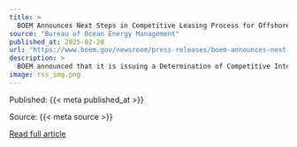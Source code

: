 ```yaml
---
title: >
  BOEM Announces Next Steps in Competitive Leasing Process for Offshore Wind Energy in Gulf of Mexico
source: "Bureau of Ocean Energy Management"
published_at: 2025-02-20
url: "https://www.boem.gov/newsroom/press-releases/boem-announces-next-steps-competitive-leasing-process-offshore-wind-energy"
description: >
  BOEM announced that it is issuing a Determination of Competitive Interest in two Wind Energy Areas (WEAs) in the Gulf of Mexico.
image: rss_img.png
---
```



  Published: {{< meta published_at >}}
  

  Source: {{< meta source >}}
  

  [Read full article]({{< meta url >}}){target='blank'}
  

